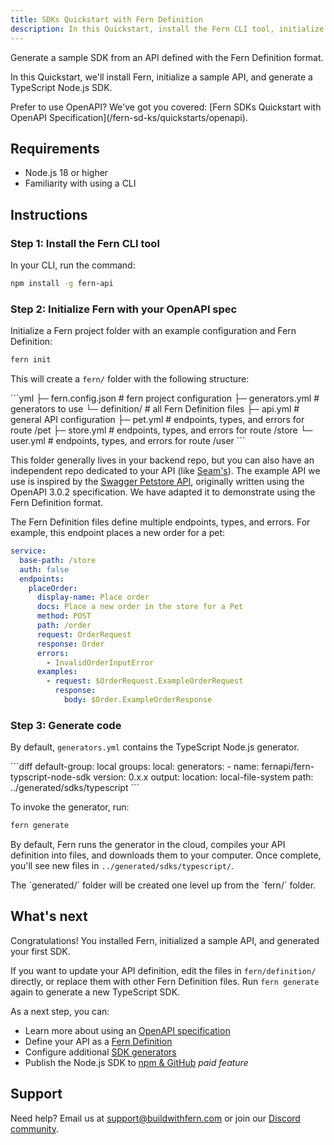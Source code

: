 ---
title: SDKs Quickstart with Fern Definition
description: In this Quickstart, install the Fern CLI tool, initialize a Fern project, and generate a sample SDK from an API defined with Fern Definition.
---


Generate a sample SDK from an API defined with the Fern Definition format.

In this Quickstart, we'll install Fern, initialize a sample API, and generate a TypeScript Node.js SDK. 

<Callout intent="tip">
Prefer to use OpenAPI? We've got you covered: [Fern SDKs Quickstart with OpenAPI Specification](/fern-sd-ks/quickstarts/openapi).
</Callout>

## Requirements

- Node.js 18 or higher
- Familiarity with using a CLI

## Instructions

### Step 1: Install the Fern CLI tool

In your CLI, run the command:

```bash
npm install -g fern-api
```

### Step 2: Initialize Fern with your OpenAPI spec

Initialize a Fern project folder with an example configuration and Fern Definition:
```bash
fern init
```

This will create a `fern/` folder with the following structure:

<CodeBlock title='fern/'>
```yml
  ├─ fern.config.json # fern project configuration
  ├─ generators.yml # generators to use
  └─ definition/ # all Fern Definition files
    ├─ api.yml # general API configuration
    ├─ pet.yml # endpoints, types, and errors for route /pet 
    ├─ store.yml # endpoints, types, and errors for route /store
    └─ user.yml  # endpoints, types, and errors for route /user
```
</CodeBlock>

This folder generally lives in your backend repo, but you can also have an independent repo dedicated to your API (like [Seam's](https://github.com/seamapi/fern-config)).
The example API we use is inspired by the [Swagger Petstore API](https://github.com/swagger-api/swagger-petstore/blob/master/src/main/resources/openapi.yaml), originally written using the OpenAPI 3.0.2 specification. We have adapted it to demonstrate using the Fern Definition format. 

The Fern Definition files define multiple endpoints, types, and errors. For example, this endpoint places a new order for a pet:
<CodeBlock title="pet.yml">
```yml
service:
  base-path: /store
  auth: false
  endpoints:
    placeOrder:
      display-name: Place order
      docs: Place a new order in the store for a Pet
      method: POST
      path: /order
      request: OrderRequest
      response: Order
      errors:
        - InvalidOrderInputError
      examples:
        - request: $OrderRequest.ExampleOrderRequest
          response: 
            body: $Order.ExampleOrderResponse
```
</CodeBlock>

### Step 3: Generate code

By default, `generators.yml` contains the TypeScript Node.js generator.

<CodeBlock title="generators.yml">
```diff
default-group: local
groups:
  local:
    generators:
      - name: fernapi/fern-typscript-node-sdk
        version: 0.x.x
        output:
          location: local-file-system
          path: ../generated/sdks/typescript
```
</CodeBlock>

To invoke the generator, run:

```bash
fern generate
```

By default, Fern runs the generator in the cloud, compiles your API definition into files, and downloads them to your computer. Once complete, you'll see new files in `../generated/sdks/typescript/`.

<Callout intent="info">
The `generated/` folder will be created one level up from the `fern/` folder.
</Callout>

## What's next

Congratulations! You installed Fern, initialized a sample API, and generated your first SDK.

If you want to update your API definition, edit the files in `fern/definition/` directly, or replace them with other Fern Definition files. Run `fern generate` again to generate a new TypeScript SDK.

As a next step, you can:

- Learn more about using an [OpenAPI specification](/overview/define-your-api/openapi/overview)
- Define your API as a [Fern Definition](/overview/define-your-api/ferndef/overview)
- Configure additional [SDK generators](/fern-sd-ks/overview)
- Publish the Node.js SDK to [npm & GitHub](/fern-sd-ks/sdk-generators/typescript#publish-a-public-package) _paid feature_

## Support

Need help? Email us at [support@buildwithfern.com](mailto:support@buildwithfern.com) or join our [Discord community](https://discord.com/invite/JkkXumPzcG).
